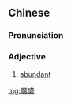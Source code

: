 {{also|广盛}}
==Chinese==
{{zh-forms|s=广盛}}

===Pronunciation===
{{zh-pron
|m=guǎngshèng
|cat=a
}}

===Adjective===
{{zh-adj}}

# {{lb|zh|literary}} [[abundant]]

[[mg:廣盛]]